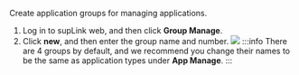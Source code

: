 Create application groups for managing applications.

1. Log in to supLink web, and then click **Group Manage**.
2. Click **new**, and then enter the group name and number.
![](https://wordpressfreezonex.oss-accelerate.aliyuncs.com/supLink/15.png)
:::info
There are 4 groups by default, and we recommend you change their names to be the same as application types under **App Manage**.
:::

